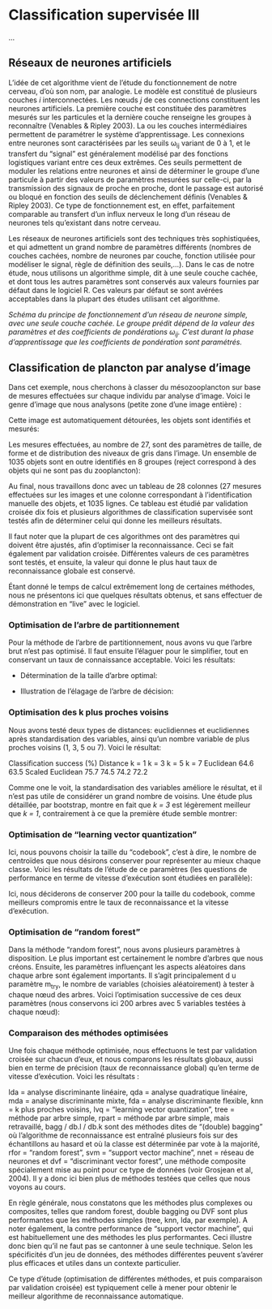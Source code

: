 # Classification supervisée III {#classif3}

...

## Réseaux de neurones artificiels

L’idée de cet algorithme vient de l’étude du fonctionnement de notre cerveau, d’où son nom, par analogie. Le modèle est constitué de plusieurs couches *i* interconnectées. Les nœuds *j* de ces connections constituent les neurones artificiels. La première couche est constituée des paramètres mesurés sur les particules et la dernière couche renseigne les groupes à reconnaître (Venables & Ripley 2003). La ou les couches intermédiaires permettent de paramétrer le système d’apprentissage. Les connexions entre neurones sont caractérisées par les seuils ω<sub>ij</sub> variant de 0 à 1, et le transfert du "signal" est généralement modélisé par des fonctions logistiques variant entre ces deux extrêmes. Ces seuils permettent de moduler les relations entre neurones et ainsi de déterminer le groupe d’une particule à partir des valeurs de paramètres mesurées sur celle-ci, par la transmission des signaux de proche en proche, dont le passage est autorisé ou bloqué en fonction des seuils de déclenchement définis (Venables & Ripley 2003). Ce type de fonctionnement est, en effet, parfaitement comparable au transfert d’un influx nerveux le long d’un réseau de neurones tels qu’existant dans notre cerveau.

Les réseaux de neurones artificiels sont des techniques très sophistiquées, et qui admettent un grand nombre de paramètres différents (nombres de couches cachées, nombre de neurones par couche, fonction utilisée pour modéliser le signal, règle de définition des seuils,…). Dans le cas de notre étude, nous utilisons un algorithme simple, dit à une seule couche cachée, et dont tous les autres paramètres sont conservés aux valeurs fournies par défaut dans le logiciel R. Ces valeurs par défaut se sont avérées acceptables dans la plupart des études utilisant cet algorithme.

*Schéma du principe de fonctionnement d’un réseau de neurone simple, avec une seule couche cachée. Le groupe prédit dépend de la valeur des paramètres et des coefficients de pondérations ω~ij~. C’est durant la phase d’apprentissage que les coefficients de pondération sont paramétrés.*

## Classification de plancton par analyse d'image

Dans cet exemple, nous cherchons à classer du mésozooplancton sur base de mesures effectuées sur chaque individu par analyse d'image. Voici le genre d'image que nous analysons (petite zone d'une image entière)\ :

Cette image est automatiquement détourées, les objets sont identifiés et mesurés:

Les mesures effectuées, au nombre de 27, sont des paramètres de taille, de forme et de distribution des niveaux de gris dans l'image. Un ensemble de 1035 objets sont en outre identifiés en 8 groupes (reject correspond à des objets qui ne sont pas du zooplancton):

Au final, nous travaillons donc avec un tableau de 28 colonnes (27 mesures effectuées sur les images et une colonne correspondant à l'identification manuelle des objets, et 1035 lignes. Ce tableau est étudié par validation croisée dix fois et plusieurs algorithmes de classification supervisée sont testés afin de déterminer celui qui donne les meilleurs résultats.

Il faut noter que la plupart de ces algorithmes ont des paramètres qui doivent être ajustés, afin d'optimiser la reconnaissance. Ceci se fait également par validation croisée. Différentes valeurs de ces paramètres sont testés, et ensuite, la valeur qui donne le plus haut taux de reconnaissance globale est conservé.

Étant donné le temps de calcul extrêmement long de certaines méthodes, nous ne présentons ici que quelques résultats obtenus, et sans effectuer de démonstration en "live" avec le logiciel.

### Optimisation de l'arbre de partitionnement

Pour la méthode de l'arbre de partitionnement, nous avons vu que l'arbre brut n'est pas optimisé. Il faut ensuite l'élaguer pour le simplifier, tout en conservant un taux de connaissance acceptable. Voici les résultats:

- Détermination de la taille d'arbre optimal:

- Illustration de l'élagage de l'arbre de décision:

### Optimisation des k plus proches voisins

Nous avons testé deux types de distances: euclidiennes et euclidiennes après standardisation des variables, ainsi qu'un nombre variable de plus proches voisins (1, 3, 5 ou 7). Voici le résultat:

 Classification success (%)
Distance k = 1 k = 3 k = 5 k = 7
Euclidean 64.6 63.5
Scaled Euclidean 75.7 74.5 74.2 72.2

Comme one le voit, la standardisation des variables améliore le résultat, et il n'est pas utile de considérer un grand nombre de voisins. Une étude plus détaillée, par bootstrap, montre en fait que *k = 3* est légèrement meilleur que *k = 1*, contrairement à ce que la première étude semble montrer:

### Optimisation de "learning vector quantization"

Ici, nous pouvons choisir la taille du "codebook", c'est à dire, le nombre de centroïdes que nous désirons conserver pour représenter au mieux chaque classe. Voici les résultats de l'étude de ce paramètres (les questions de performance en terme de vitesse d'exécution sont étudiées en parallèle):

Ici, nous déciderons de conserver 200 pour la taille du codebook, comme meilleurs compromis entre le taux de reconnaissance et la vitesse d'exécution.

### Optimisation de "random forest"

Dans la méthode "random forest", nous avons plusieurs paramètres à disposition. Le plus important est certainement le nombre d'arbres que nous créons. Ensuite, les paramètres influençant les aspects aléatoires dans chaque arbre sont également importants. Il s'agit principalement d u paramètre m~try~, le nombre de variables (choisies aléatoirement) à tester à chaque nœud des arbres. Voici l'optimisation successive de ces deux paramètres (nous conservons ici 200 arbres avec 5 variables testées à chaque nœud):

### Comparaison des méthodes optimisées

Une fois chaque méthode optimisée, nous effectuons le test par validation croisée sur chacun d'eux, et nous comparons les résultats globaux, aussi bien en terme de précision (taux de reconnaissance global) qu'en terme de vitesse d'exécution. Voici les résultats\ :

lda = analyse discriminante linéaire, qda = analyse quadratique linéaire, mda = analyse discriminante mixte, fda = analyse discriminante flexible, knn = k plus proches voisins, lvq = "learning vector quantization", tree = méthode par arbre simple, rpart = méthode par arbre simple, mais retravaillé, bagg / db.l / db.k sont des méthodes dites de "(double) bagging" où l'algorithme de reconnaissance est entraîné plusieurs fois sur des échantillons au hasard et où la classe est déterminée par vote à la majorité, rfor = "random forest", svm = "support vector machine", nnet = réseau de neurones et dvf = "discriminant vector forest", une méthode composite spécialement mise au point pour ce type de données (voir Grosjean et al, 2004). Il y a donc ici bien plus de méthodes testées que celles que nous voyons au cours.

En règle générale, nous constatons que les méthodes plus complexes ou composites, telles que random forest, double bagging ou DVF sont plus performantes que les méthodes simples (tree, knn, lda, par exemple). A noter également, la contre performance de "support vector machine", qui est habituellement une des méthodes les plus performantes. Ceci illustre donc bien qu'il ne faut pas se cantonner à une seule technique. Selon les spécificités d'un jeu de données, des méthodes différentes peuvent s'avérer plus efficaces et utiles dans un contexte particulier.

Ce type d'étude (optimisation de différentes méthodes, et puis comparaison par validation croisée) est typiquement celle à mener pour obtenir le meilleur algorithme de reconnaissance automatique.
